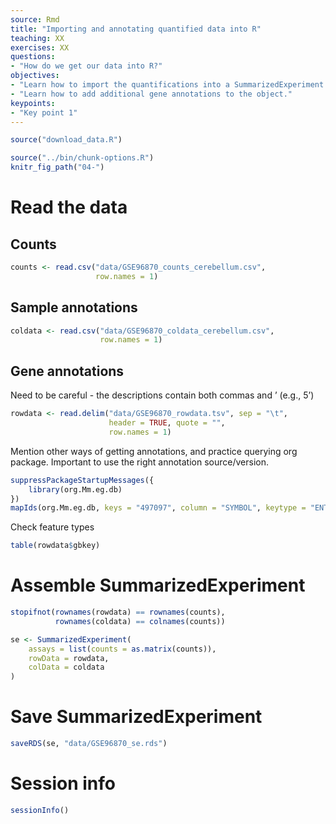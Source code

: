 ```yaml
---
source: Rmd
title: "Importing and annotating quantified data into R"
teaching: XX
exercises: XX
questions:
- "How do we get our data into R?"
objectives:
- "Learn how to import the quantifications into a SummarizedExperiment object."
- "Learn how to add additional gene annotations to the object."
keypoints:
- "Key point 1"
---
```


```r
source("download_data.R")
```

```r
source("../bin/chunk-options.R")
knitr_fig_path("04-")
```

# Read the data

## Counts

```r
counts <- read.csv("data/GSE96870_counts_cerebellum.csv", 
                   row.names = 1)
```

## Sample annotations

```r
coldata <- read.csv("data/GSE96870_coldata_cerebellum.csv",
                    row.names = 1)
```

## Gene annotations

Need to be careful - the descriptions contain both commas and ' (e.g., 5')

```r
rowdata <- read.delim("data/GSE96870_rowdata.tsv", sep = "\t", 
                      header = TRUE, quote = "",
                      row.names = 1)
```

Mention other ways of getting annotations, and practice querying org package.
Important to use the right annotation source/version. 

```r
suppressPackageStartupMessages({
    library(org.Mm.eg.db)
})
mapIds(org.Mm.eg.db, keys = "497097", column = "SYMBOL", keytype = "ENTREZID")
```

Check feature types

```r
table(rowdata$gbkey)
```


# Assemble SummarizedExperiment

```r
stopifnot(rownames(rowdata) == rownames(counts),
          rownames(coldata) == colnames(counts))

se <- SummarizedExperiment(
    assays = list(counts = as.matrix(counts)),
    rowData = rowdata,
    colData = coldata
)
```

# Save SummarizedExperiment

```r
saveRDS(se, "data/GSE96870_se.rds")
```

# Session info

```r
sessionInfo()
```
